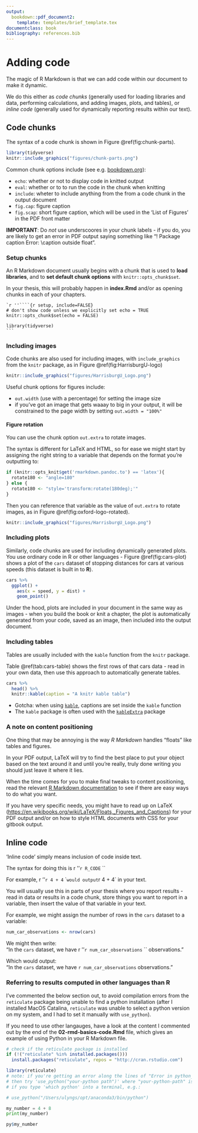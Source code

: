 ```yaml
---
output:
  bookdown::pdf_document2:
    template: templates/brief_template.tex
documentclass: book
bibliography: references.bib
---
```


# Adding code {#code}

The magic of R Markdown is that we can add code within our document to make it dynamic.

We do this either as *code chunks* (generally used for loading libraries and data, performing calculations, and adding images, plots, and tables), or *inline code* (generally used for dynamically reporting results within our text).

## Code chunks
The syntax of a code chunk is shown in Figure \@ref(fig:chunk-parts).

```r
library(tidyverse)
knitr::include_graphics("figures/chunk-parts.png")
```

Common chunk options include (see e.g. [bookdown.org](https://bookdown.org/yihui/rmarkdown/r-code.html)):

- `echo`: whether or not to display code in knitted output
- `eval`: whether or to to run the code in the chunk when knitting
- `include`: wheter to include anything from the from a code chunk in the output document
- `fig.cap`: figure caption
- `fig.scap`: short figure caption, which will be used in the 'List of Figures' in the PDF front matter

**IMPORTANT**: Do *not* use underscoores in your chunk labels - if you do, you are likely to get an error in PDF output saying something like "! Package caption Error: \\caption outside float".

### Setup chunks
An R Markdown document usually begins with a chunk that is used to **load libraries**, and to **set default chunk options** with `knitr::opts_chunk$set`.

In your thesis, this will probably happen in **index.Rmd** and/or as opening chunks in each of your chapters.

````
`r ''````{r setup, include=FALSE}
# don't show code unless we explicitly set echo = TRUE
knitr::opts_chunk$set(echo = FALSE)

library(tidyverse)
```
````


### Including images
Code chunks are also used for including images, with `include_graphics` from the `knitr` package, as in Figure \@ref(fig:HarrisburgU-logo)

```r
knitr::include_graphics("figures/HarrisburgU_Logo.png")
```

Useful chunk options for figures include:

- `out.width` (use with a percentage) for setting the image size 
- if you've got an image that gets waaay to big in your output, it will be constrained to the page width by setting `out.width = "100%"`

#### Figure rotation {-}
You can use the chunk option `out.extra` to rotate images.

The syntax is different for LaTeX and HTML, so for ease we might start by assigning the right string to a variable that depends on the format you're outputting to:

```r
if (knitr::opts_knit$get('rmarkdown.pandoc.to') == 'latex'){
  rotate180 <- "angle=180"
} else {
  rotate180 <- "style='transform:rotate(180deg);'"
}
```

Then you can reference that variable as the value of `out.extra` to rotate images, as in Figure \@ref(fig:oxford-logo-rotated).

```r
knitr::include_graphics("figures/HarrisburgU_Logo.png")
```


### Including plots
Similarly, code chunks are used for including dynamically generated plots.
You use ordinary code in R or other languages - Figure \@ref(fig:cars-plot) shows a plot of the `cars` dataset of stopping distances for cars at various speeds (this dataset is built in to **R**).

```r
cars %>% 
  ggplot() +
    aes(x = speed, y = dist) +
    geom_point()
```

Under the hood, plots are included in your document in the same way as images - when you build the book or knit a chapter, the plot is automatically generated from your code, saved as an image, then included into the output document.

### Including tables
Tables are usually included with the `kable` function from the `knitr` package.

Table \@ref(tab:cars-table) shows the first rows of that cars data - read in your own data, then use this approach to automatically generate tables.

```r
cars %>% 
  head() %>% 
  knitr::kable(caption = "A knitr kable table")
```

- Gotcha: when using [`kable`](https://www.rdocumentation.org/packages/knitr/versions/1.21/topics/kable), captions  are set inside the `kable` function
- The `kable` package is often used with the [`kableExtra`](https://cran.r-project.org/web/packages/kableExtra/vignettes/awesome_table_in_html.html) package

### A note on content positioning
One thing that may be annoying is the way *R Markdown* handles "floats" like tables and figures.

In your PDF output, LaTeX will try to find the best place to put your object based on the text around it and until you're really, truly done writing you should just leave it where it lies.

When the time comes for you to make final tweaks to content positioning, read the relevant [R Markdown documentation](https://bookdown.org/yihui/rmarkdown/) to see if there are easy ways to do what you want.

If you have very specific needs, you might have to read up on LaTeX (<https://en.wikibooks.org/wiki/LaTeX/Floats,_Figures_and_Captions>) for your PDF output and/or on how to style HTML documents with CSS for your gitbook output.

## Inline code
'Inline code' simply means inclusion of code inside text. 

The syntax for doing this is `` ``r ''`r R_CODE` ``

For example, `` ``r ''`r 4 + 4` `` would output `r 4 + 4` in your text.

You will usually use this in parts of your thesis where you report results - read in data or results in a code chunk, store things you want to report in a variable, then insert the value of that variable in your text.

For example, we might assign the number of rows in the `cars` dataset to a variable:

```r
num_car_observations <- nrow(cars)
```

We might then write:\
"In the `cars` dataset, we have `` ``r ''`r num_car_observations` `` observations."

Which would output:\
"In the `cars` dataset, we have `r num_car_observations` observations."


### Referring to results computed in other languages than R
I've commented the below section out, to avoid compilation errors from the `reticulate` package being unable to find a python installation (after I installed MacOS Catalina, `reticulate` was unable to select a python version on my system, and I had to set it manually with `use_python`).

If you need to use other langauges, have a look at the content I commented out by the end of the **02-rmd-basics-code.Rmd** file, which gives an example of using Python in your R Markdown file.



```r
# check if the reticulate package is installed
if (!("reticulate" %in% installed.packages()))
  install.packages("reticulate", repos = "http://cran.rstudio.com")

library(reticulate)
# note: if you're getting an error along the lines of "Error in python_config(python_version, required_module, python_versions)"
# then try 'use_python("your-python path")' where "your-python-path" is whatever comes up
# if you type 'which python' into a terminal, e.g.:

# use_python("/Users/ulyngs/opt/anaconda3/bin/python")
```

<!--
[At the moment](https://stackoverflow.com/questions/47818461/is-there-a-way-in-knitr-to-evaluate-inline-code-chunks-of-other-languages), inline code only works with R, so syntax such as `` `python code here` `` is not valid.
However, you can use the [`reticulate`](https://rstudio.github.io/reticulate/articles/r_markdown.html) package to access variables from python chunks. Here's a Python code chunk:
-->

```python
my_number = 4 + 8
print(my_number)
```

<!-- The `reticulate` package allows **R** to access variables defined in python environments with the syntax `py$variable`: -->

```r
py$my_number
```

<!--
This means that inline, we can include results from python chunks with `` ``r ''`r py$variable` ``.
-->